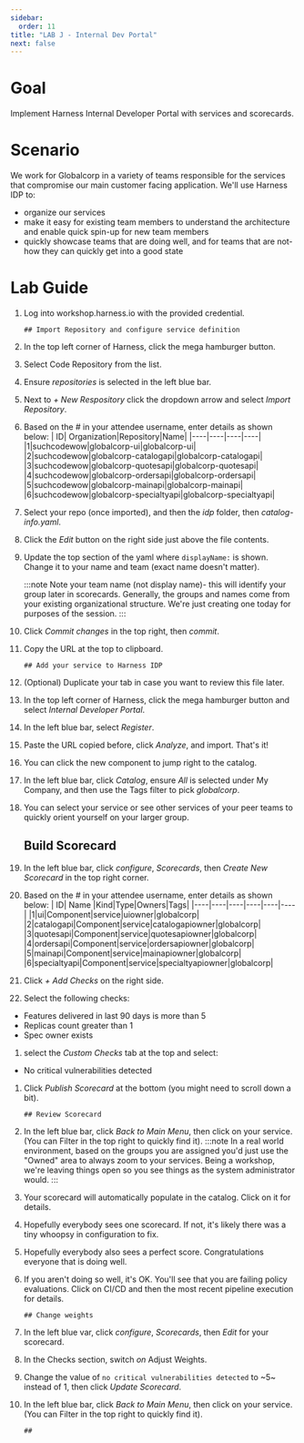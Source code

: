 ```yaml
---
sidebar:
  order: 11
title: "LAB J - Internal Dev Portal"
next: false
---
```


# Goal

Implement Harness Internal Developer Portal with services and scorecards.

# Scenario

We work for Globalcorp in a variety of teams responsible for the services that compromise our main customer facing application. We'll use Harness IDP to:

- organize our services
- make it easy for existing team members to understand the architecture and enable quick spin-up for new team members
- quickly showcase teams that are doing well, and for teams that are not- how they can quickly get into a good state

# Lab Guide

1.  Log into workshop.harness.io with the provided credential.

        ## Import Repository and configure service definition

1.  In the top left corner of Harness, click the mega hamburger button.
1.  Select Code Repository from the list.
1.  Ensure _repositories_ is selected in the left blue bar.
1.  Next to _+ New Respository_ click the dropdown arrow and select _Import Repository_.
1.  Based on the # in your attendee username, enter details as shown below:
    | ID| Organization|Repository|Name|
    |----|----|----|----|
    |1|suchcodewow|globalcorp-ui|globalcorp-ui|
    |2|suchcodewow|globalcorp-catalogapi|globalcorp-catalogapi|
    |3|suchcodewow|globalcorp-quotesapi|globalcorp-quotesapi|
    |4|suchcodewow|globalcorp-ordersapi|globalcorp-ordersapi|
    |5|suchcodewow|globalcorp-mainapi|globalcorp-mainapi|
    |6|suchcodewow|globalcorp-specialtyapi|globalcorp-specialtyapi|

1.  Select your repo (once imported), and then the _idp_ folder, then _catalog-info.yaml_.
1.  Click the _Edit_ button on the right side just above the file contents.
1.  Update the top section of the yaml where `displayName:` is shown. Change it to your name and team (exact name doesn't matter).

    :::note
    Note your team name (not display name)- this will identify your group later in scorecards. Generally, the groups and names come from your existing organizational structure. We're just creating one today for purposes of the session.
    :::

1.  Click _Commit changes_ in the top right, then _commit_.
1.  Copy the URL at the top to clipboard.

        ## Add your service to Harness IDP

1.  (Optional) Duplicate your tab in case you want to review this file later.
1.  In the top left corner of Harness, click the mega hamburger button and select _Internal Developer Portal_.
1.  In the left blue bar, select _Register_.
1.  Paste the URL copied before, click _Analyze_, and import. That's it!
1.  You can click the new component to jump right to the catalog.
1.  In the left blue bar, click _Catalog_, ensure _All_ is selected under My Company, and then use the Tags filter to pick _globalcorp_.
1.  You can select your service or see other services of your peer teams to quickly orient yourself on your larger group.

    ## Build Scorecard

1.  In the left blue bar, click _configure_, _Scorecards_, then _Create New Scorecard_ in the top right corner.
1.  Based on the # in your attendee username, enter details as shown below:
    | ID| Name |Kind|Type|Owners|Tags|
    |----|----|----|----|----|----|
    |1|ui|Component|service|uiowner|globalcorp|
    |2|catalogapi|Component|service|catalogapiowner|globalcorp|
    |3|quotesapi|Component|service|quotesapiowner|globalcorp|
    |4|ordersapi|Component|service|ordersapiowner|globalcorp|
    |5|mainapi|Component|service|mainapiowner|globalcorp|
    |6|specialtyapi|Component|service|specialtyapiowner|globalcorp|
1.  Click _+ Add Checks_ on the right side.
1.  Select the following checks:

- Features delivered in last 90 days is more than 5
- Replicas count greater than 1
- Spec owner exists

1. select the _Custom Checks_ tab at the top and select:

- No critical vulnerabilities detected

1.  Click _Publish Scorecard_ at the bottom (you might need to scroll down a bit).

        ## Review Scorecard

1.  In the left blue bar, click _Back to Main Menu_, then click on your service. (You can Filter in the top right to quickly find it).
    :::note
    In a real world environment, based on the groups you are assigned you'd just use the "Owned" area to always zoom to your services. Being a workshop, we're leaving things open so you see things as the system administrator would.
    :::
1.  Your scorecard will automatically populate in the catalog. Click on it for details.
1.  Hopefully everybody sees one scorecard. If not, it's likely there was a tiny whoopsy in configuration to fix.
1.  Hopefully everybody also sees a perfect score. Congratulations everyone that is doing well.
1.  If you aren't doing so well, it's OK. You'll see that you are failing policy evaluations. Click on CI/CD and then the most recent pipeline execution for details.

        ## Change weights

1.  In the left blue var, click _configure_, _Scorecards_, then _Edit_ for your scorecard.
1.  In the Checks section, switch _on_ Adjust Weights.
1.  Change the value of `no critical vulnerabilities detected` to ~5~ instead of 1, then click _Update Scorecard_.
1.  In the left blue bar, click _Back to Main Menu_, then click on your service. (You can Filter in the top right to quickly find it).

        ##
